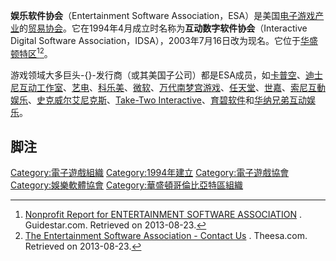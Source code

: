 {{NoteTA
| G1=Games
}}

'''娱乐软件协会'''（Entertainment Software Association，ESA）是美国[[电子游戏产业|电子游戏产业]]的[[贸易协会|贸易协会]]。它在1994年4月成立时名称为'''互动数字软件协会'''（Interactive Digital Software Association，IDSA），2003年7月16日改为现名。它位于[[华盛顿特区|华盛顿特区]]<ref>[http://guidestar.com/organizations/13-3768378/entertainment-software-association.aspx Nonprofit Report for ENTERTAINMENT SOFTWARE ASSOCIATION] {{Webarchive|url=https://archive.is/20130629100919/http://guidestar.com/organizations/13-3768378/entertainment-software-association.aspx |date=2013-06-29 }}. Guidestar.com. Retrieved on 2013-08-23.</ref><ref>[http://www.theesa.com/contact/ The Entertainment Software Association - Contact Us] {{Wayback|url=http://www.theesa.com/contact/ |date=20190812145927 }}. Theesa.com. Retrieved on 2013-08-23.</ref>。

游戏领域大多巨头-{}-发行商（或其美国子公司）都是ESA成员，如[[卡普空|卡普空]]、[[迪士尼互动工作室|迪士尼互动工作室]]、[[艺电|艺电]]、[[科乐美|科乐美]]、[[微软|微软]]、[[万代南梦宫游戏|万代南梦宫游戏]]、[[任天堂|任天堂]]、[[世嘉|世嘉]]、[[索尼互動娱乐|索尼互動娱乐]]、[[史克威尔艾尼克斯|史克威尔艾尼克斯]]、[[Take-Two_Interactive|Take-Two Interactive]]、[[育碧软件|育碧软件]]和[[华纳兄弟互动娱乐|华纳兄弟互动娱乐]]。

== 脚注 ==

{{reflist}}

{{E3}}

{{DEFAULTSORT:Entertainment Software Association}}
[[Category:電子遊戲組織|Category:電子遊戲組織]]
[[Category:1994年建立|Category:1994年建立]]
[[Category:電子遊戲協會|Category:電子遊戲協會]]
[[Category:娛樂軟體協會|Category:娛樂軟體協會]]
[[Category:華盛頓哥倫比亞特區組織|Category:華盛頓哥倫比亞特區組織]]

{{videogame-stub}}